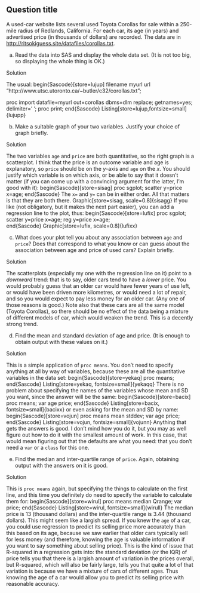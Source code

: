 
## Question title

 A used-car website lists several used
Toyota Corollas for sale within a 250-mile radius of Redlands,
California. For each car, its age (in years) and advertised price (in
thousands of dollars) are recorded. The data are in
[http://ritsokiguess.site/datafiles/corollas.txt](http://ritsokiguess.site/datafiles/corollas.txt).



(a) Read the data into SAS and display the whole data set. (It
is not too big, so displaying the whole thing is OK.)


Solution


The usual:
begin{Sascode}[store=lujup]
filename myurl url "http://www.utsc.utoronto.ca/~butler/c32/corollas.txt";

proc import
datafile=myurl
out=corollas
dbms=dlm
replace;
getnames=yes;
delimiter=' ';
proc print;
end{Sascode}
Listing[store=lujup,fontsize=small]{lujupp}



(b) Make a suitable graph of your two variables. Justify your
choice of graph briefly.


Solution


The two variables `age` and `price` are both
quantitative, so the right graph is a scatterplot. I think that
the price is an outcome variable and age is explanatory, so
`price` should be on the $y$-axis and `age` on the
$x$. You should justify which variable is on which axis, or be
able to say that it doesn't matter (if you can come up with a
convincing argument for the latter, I'm good with it):
begin{Sascode}[store=sisag]
proc sgplot;
scatter y=price x=age;
end{Sascode}
The `x=` and `y=` can be in either order. All that
matters is that they are both there.
Graphic[store=sisag, scale=0.8]{sisagg}
If you like (not obligatory, but it makes the next part easier),
you can add a regression line to the plot, thus:
begin{Sascode}[store=lufix]
proc sgplot;
scatter y=price x=age;
reg y=price x=age;      
end{Sascode}
Graphic[store=lufix, scale=0.8]{lufixx}
    


(c) What does your plot tell you about any association between
`age` and `price`? Does that correspond to what you
know or can guess about the association between age and price of
used cars? Explain briefly.


Solution


The scatterplots (especially my one with the regression line on it)
point to a *downward* trend: that is to say, older cars tend
to have a *lower* price. You would probably guess that an
older car would have fewer years of use left, or would have been
driven more kilometres, or would need a lot of repair, and so you
would expect to pay less money for an older car. (Any one of those
reasons is good.)
Note also that these cars are all the same model (Toyota Corollas), so there should be no effect of the data being a mixture of different models of car, which would weaken the trend. This is a decently strong trend.
    


(d) Find the mean and standard deviation of age and price. (It is enough to obtain output with these values on it.)


Solution


This is a simple application of `proc means`. You don't need to specify anything at all by way of variables, because these are all the quantitative variables in the data set:
begin{Sascode}[store=yekaq]
proc means;
end{Sascode}
Listing[store=yekaq, fontsize=small]{yekaqq}
There is no problem about specifying the names of the variables whose mean and SD you want, since the answer will be the same:
begin{Sascode}[store=bacix]
proc means;
var age price;
end{Sascode}
Listing[store=bacix, fontsize=small]{bacixx}
or even asking for the mean and SD by name:
begin{Sascode}[store=vojun]
proc means mean stddev;
var age price;
end{Sascode}
Listing[store=vojun, fontsize=small]{vojunn}
Anything that gets the answers is good. I don't mind how you do
it, but you may as well figure out how to do it with the smallest
amount of work. In this case, that would mean figuring out that
the defaults are what you need: that you don't need a `var`
or a `class` for this one.
    


(e) Find the median and inter-quartile range of `price`.
Again, obtaining output with the answers on it is good.


Solution


This is `proc means` again, but specifying the things to
calculate on the first line, and this time you definitely do need
to specify the variable to calculate them for:
begin{Sascode}[store=wirul]
proc means median Qrange;
var price;
end{Sascode}
Listing[store=wirul, fontsize=small]{wirull}
The median price is 13 (thousand dollars) and the inter-quartile range is 3.44 (thousand dollars). 
This might seem like a largish spread. If you knew the
`age` of a car, you could use regression to predict its
selling price more accurately than this based on its age, because
we saw earlier that older cars typically sell for less money (and
therefore, knowing the age is valuable information if you want to
say something about selling price). This is the kind of issue that
R-squared in a regression gets into: the standard deviation (or
the IQR) of price tells you that there is a largish amount of
variation in the prices overall, but R-squared, which will also be
fairly large, tells you that quite a lot of that variation is
because we have a mixture of cars of different ages. Thus knowing
the age of a car would allow you to predict its selling price with
reasonable accuracy.
    


